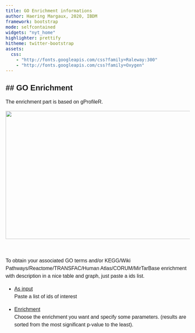 ```yaml
---
title: GO Enrichment informations
author: Haering Margaux, 2020, IBDM
framework: bootstrap
mode: selfcontained
widgets: "nyt_home"
highlighter: prettify
hitheme: twitter-bootstrap
assets:
  css:
    - "http://fonts.googleapis.com/css?family=Raleway:300"
    - "http://fonts.googleapis.com/css?family=Oxygen"
---
```


<style>
body{
  font-family: 'Oxygen', sans-serif;
  font-size: 16px;
  line-height: 24px;
}

h1,h2,h3,h4 {
  font-family: 'Raleway', sans-serif;
}


h4 {
  text-indent: 100px;
}

g-table-intro h4 {
  text-indent: 0px;
}
</style>




## GO Enrichment
---
The enrichment part is based on gProfileR. 

<p align="center">
    <img src="enrich_example.png" width="800" height="400">  
</p>

</br>

To obtain your associated GO terms and/or KEGG/Wiki Pathways/Reactome/TRANSFAC/Human Atlas/CORUM/MirTarBase enrichment  with description in a nice table and graph, just paste a ids list.



-  <u> As input </u> </br>
Paste a list of ids of interest 



- <u> Enrichment </u> </br>
Choose the  enrichment you want and specify some parameters.
(results are sorted from the most significant p-value to the least). 


<br/>
<br/>
